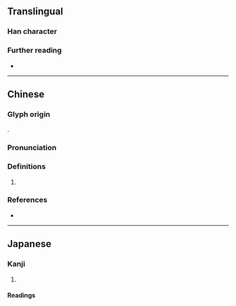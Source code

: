 {{character info}}
==Translingual==

===Han character===
{{Han char|rn=38|rad=女|as=09|sn=12|four=45463|canj=VQKA|ids=⿰女春}}

===Further reading===
* {{Han ref|kx=0266.260|dkj=06487|dj=0533.300|hdz=21063.040|uh=5A8B|ud=23179|bh=D8C7|bd=55495}}

----

==Chinese==
{{zh-forms}}

===Glyph origin===
{{Han compound|女|春|c1=s|c2=p|ls=psc|t1=woman}}.

===Pronunciation===
{{zh-pron
|m=chūn
|c=ceon1
|mc=y
|oc=y
|cat=
}}

===Definitions===
{{head|zh|Han character}}

# {{rfdef|zh}}

===References===
* {{R:yue:Hanzi}}

----

==Japanese==

===Kanji===
{{ja-kanji|grade=|rs=女09}}

# {{rfdef|ja|sort=女09}}

====Readings====
{{ja-readings
|goon=しゅん
|kanon=しゅん
|kun=うつく-し.い}}